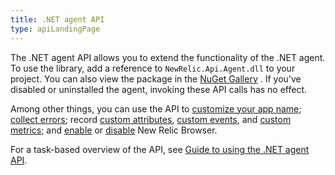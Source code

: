 ```yaml
---
title: .NET agent API
type: apiLandingPage
---
```


The .NET agent API allows you to extend the functionality of the .NET agent. To use the library, add a reference to `NewRelic.Api.Agent.dll` to your project. You can also view the package in the [NuGet Gallery](https://www.nuget.org/packages/NewRelic.Agent.Api/ 'Link opens in a new window.') . If you've disabled or uninstalled the agent, invoking these API calls has no effect.

Among other things, you can use the API to [customize your app name](/docs/agents/net-agent/net-agent-api/setapplicationname-net-agent); [collect errors](/docs/agents/net-agent/net-agent-api/noticeerror-net-agent); record [custom attributes](/docs/agents/net-agent/net-agent-api/addcustomparameter-net-agent), [custom events](/docs/agents/net-agent/net-agent-api/recordcustomevent-net-agent), and [custom metrics](/docs/agents/net-agent/net-agent-api/recordmetric-net-agent); and [enable](/docs/agents/net-agent/net-agent-api/getbrowsertimingheader-net-agent) or [disable](/docs/agents/net-agent/net-agent-api/disablebrowsermonitoring-net-agent) New Relic Browser.

For a task-based overview of the API, see [Guide to using the .NET agent API](/docs/agents/net-agent/api-guides/guide-using-net-agent-api).
